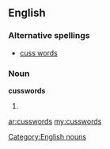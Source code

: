 ==English==

===Alternative spellings===
* [[cuss words]]

===Noun===
'''cusswords'''

# {{plural of|cussword}}

[[Category:English nouns]]

[[ar:cusswords]]
[[my:cusswords]]